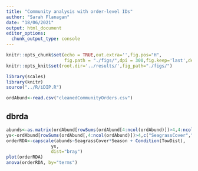 ```yaml
---
title: "Community analysis with order-level IDs"
author: "Sarah Flanagan"
date: "18/06/2021"
output: html_document
editor_options: 
  chunk_output_type: console
---
```



```r
knitr::opts_chunk$set(echo = TRUE,out.extra='',fig.pos="H",
                      fig.path = "./figs/",dpi = 300,fig.keep='last',dev='png')
knitr::opts_knit$set(root.dir='../results/',fig_path="./figs/")
```
```r
library(scales)
library(knitr)
source("../R/iDIP.R")
```

```r
ordAbund<-read.csv("cleanedCommunityOrders.csv")
```


## dbrda


```r
abunds<-as.matrix(ordAbund[rowSums(ordAbund[4:ncol(ordAbund)])>4,4:ncol(ordAbund)])
ys<-ordAbund[rowSums(ordAbund[,4:ncol(ordAbund)])>4,c("SeagrassCover","Season","TowDist")]
orderRDA<-capscale(abunds~SeagrassCover*Season + Condition(TowDist),
                 ys,
                 dist="bray")
plot(orderRDA)
anova(orderRDA, by="terms")
```
 